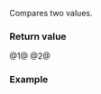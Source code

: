 {{cpp/chrono/title|1=operator==,&lt;=&gt;{{small|(std::chrono::month_day)}}}}
{{cpp/chrono/month_day/navbar}}
{{dcl begin}}
{{dcl header|chrono}}
{{dcl|since=c++20|num=1|1=
constexpr bool operator==( const std::chrono::month_day&amp; x,
                           const std::chrono::month_day&amp; y ) noexcept;
}}
{{dcl|since=c++20|num=2|1=
constexpr std::strong_ordering operator&lt;=&gt;( const std::chrono::month_day&amp; x,
                                            const std::chrono::month_day&amp; y ) noexcept;
}}
{{dcl end}}

Compares two {{tt|month_day}} values.

{{cpp/note synthesized compare}}

===Return value===
@1@ {{c|1=x.month() == y.month() &amp;&amp; x.day() == y.day()}}
@2@ {{c|1=x.month() &lt;=&gt; y.month() != 0 ? x.month() &lt;=&gt; y.month() : x.day() &lt;=&gt; y.day()}}

===Example===
{{example
|code=
#include &lt;chrono&gt;
#include &lt;iostream&gt;

int main()
{
    constexpr auto md1{std::chrono::August/15};
    constexpr auto md2{std::chrono::month(8)/std::chrono::day(15)};
    std::cout &lt;&lt; std::boolalpha &lt;&lt; (md1 == md2) &lt;&lt; '\n';

    static_assert(md1 &lt;= md2);
}
|output=
true
}}

{{langlinks|es|ja|ru|zh}}